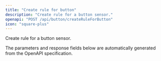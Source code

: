 ```yaml
---
title: "Create rule for button"
description: "Create rule for a button sensor."
openapi: "POST /api/button/createRuleForButton"
icon: "square-plus"
---
```


Create rule for a button sensor.

<Note>
The parameters and response fields below are automatically generated from the OpenAPI specification.
</Note>
